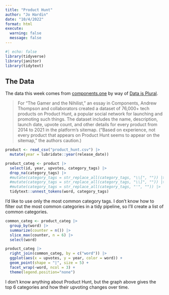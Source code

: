 ```yaml
---
title: "Product Hunt"
author: "Jo Hardin"
date: "10/4/2022"
format: html
execute:
  warning: false
  message: false
---
```




```r
#| echo: false
library(tidyverse)
library(janitor)
library(tidytext)
```

## The Data

The data this week comes from [components.one](https://components.one/posts/gamer-and-nihilist-product-hunt) by way of [Data is Plural](https://www.data-is-plural.com/archive/2022-09-28-edition/#:~:text=t%20Factle%5D-,Tech%20products%20promoted.,-For%20%E2%80%9CThe).

> For “The Gamer and the Nihilist,” an essay in Components, Andrew Thompson and collaborators created a dataset of 76,000+ tech products on Product Hunt, a popular social network for launching and promoting such things. The dataset includes the name, description, launch date, upvote count, and other details for every product from 2014 to 2021 in the platform’s sitemap. (“Based on experience, not every product that appears on Product Hunt seems to appear on the sitemap,” the authors caution.)

```r
product <- read_csv("product_hunt.csv") |>
  mutate(year = lubridate::year(release_date))
```

```r
product_categ <- product |>
  select(id, year, upvotes, category_tags) |>
  drop_na(category_tags) |>
  #mutate(category_tags = str_replace_all(category_tags, "\\[", "")) |> 
  #mutate(category_tags = str_replace_all(category_tags, "\\]", "")) |> 
  #mutate(category_tags = str_replace_all(category_tags, "'", "")) |> 
  tidytext::unnest_tokens(word, category_tags)
```

I'd like to use only the most common category tags.  I don't know how to filter out the most common categories in a tidy pipeline, so I'll create a list of common categories.

```r
common_categ <- product_categ |>
  group_by(word) |>
  summarize(counter = n()) |>
  slice_max(counter, n = 6) |>
  select(word)
```

```r
product_categ |>
  right_join(common_categ, by = c("word")) |>
  ggplot(aes(x = upvotes, y = year, color = word)) + 
  geom_point(shape = "|", size = 5) + 
  facet_wrap(~word, ncol = 3) + 
  theme(legend.position="none")
```


I don't know anything about Product Hunt, but the graph above gives the top 6 categories and how their upvoting changes over time.


